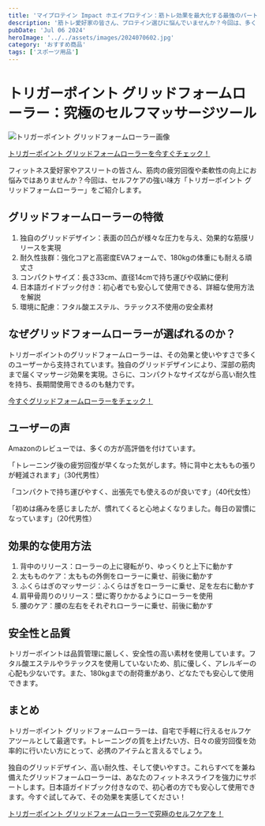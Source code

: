 ```yaml
---
title: 'マイプロテイン Impact ホエイプロテイン：筋トレ効果を最大化する最強のパートナー'
description: '筋トレ愛好家の皆さん、プロテイン選びに悩んでいませんか？今回は、多くのフィットネスエンスージアストに支持されている「マイプロテイン Impact ホエイプロテイン（ナチュラルチョコレート味、2.5kg）」をご紹介します。'
pubDate: 'Jul 06 2024'
heroImage: '../../assets/images/2024070602.jpg'
category: 'おすすめ商品'
tags: ['スポーツ用品']
---
```


# トリガーポイント グリッドフォームローラー：究極のセルフマッサージツール

![トリガーポイント グリッドフォームローラー画像](../../assets/images/2024070602.jpg)

[トリガーポイント グリッドフォームローラーを今すぐチェック！](https://amzn.to/3xMNfmi)

フィットネス愛好家やアスリートの皆さん、筋肉の疲労回復や柔軟性の向上にお悩みではありませんか？今回は、セルフケアの強い味方「トリガーポイント グリッドフォームローラー」をご紹介します。

## グリッドフォームローラーの特徴

1. 独自のグリッドデザイン：表面の凹凸が様々な圧力を与え、効果的な筋膜リリースを実現
2. 耐久性抜群：強化コアと高密度EVAフォームで、180kgの体重にも耐える頑丈さ
3. コンパクトサイズ：長さ33cm、直径14cmで持ち運びや収納に便利
4. 日本語ガイドブック付き：初心者でも安心して使用できる、詳細な使用方法を解説
5. 環境に配慮：フタル酸エステル、ラテックス不使用の安全素材

## なぜグリッドフォームローラーが選ばれるのか？

トリガーポイントのグリッドフォームローラーは、その効果と使いやすさで多くのユーザーから支持されています。独自のグリッドデザインにより、深部の筋肉まで届くマッサージ効果を実現。さらに、コンパクトなサイズながら高い耐久性を持ち、長期間使用できるのも魅力です。

[今すぐグリッドフォームローラーをチェック！](https://amzn.to/3xMNfmi)

## ユーザーの声

Amazonのレビューでは、多くの方が高評価を付けています。

「トレーニング後の疲労回復が早くなった気がします。特に背中と太ももの張りが軽減されます」（30代男性）

「コンパクトで持ち運びやすく、出張先でも使えるのが良いです」（40代女性）

「初めは痛みを感じましたが、慣れてくると心地よくなりました。毎日の習慣になっています」（20代男性）

## 効果的な使用方法

1. 背中のリリース：ローラーの上に寝転がり、ゆっくりと上下に動かす
2. 太もものケア：太ももの外側をローラーに乗せ、前後に動かす
3. ふくらはぎのマッサージ：ふくらはぎをローラーに乗せ、足を左右に動かす
4. 肩甲骨周りのリリース：壁に寄りかかるようにローラーを使用
5. 腰のケア：腰の左右をそれぞれローラーに乗せ、前後に動かす

## 安全性と品質

トリガーポイントは品質管理に厳しく、安全性の高い素材を使用しています。フタル酸エステルやラテックスを使用していないため、肌に優しく、アレルギーの心配も少ないです。また、180kgまでの耐荷重があり、どなたでも安心して使用できます。

## まとめ

トリガーポイント グリッドフォームローラーは、自宅で手軽に行えるセルフケアツールとして最適です。トレーニングの質を上げたい方、日々の疲労回復を効率的に行いたい方にとって、必携のアイテムと言えるでしょう。

独自のグリッドデザイン、高い耐久性、そして使いやすさ。これらすべてを兼ね備えたグリッドフォームローラーは、あなたのフィットネスライフを強力にサポートします。日本語ガイドブック付きなので、初心者の方でも安心して使用できます。今すぐ試してみて、その効果を実感してください！

[トリガーポイント グリッドフォームローラーで究極のセルフケアを！](https://amzn.to/3xMNfmi)
